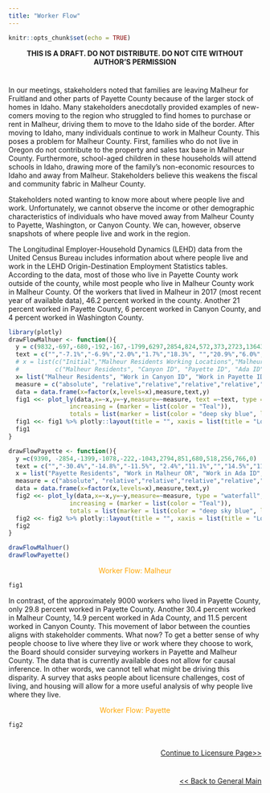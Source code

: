 ---
title: "Worker Flow"
---
```{r setup, include=FALSE}
knitr::opts_chunk$set(echo = TRUE)
```

<center>
**THIS IS A DRAFT. DO NOT DISTRIBUTE. DO NOT CITE WITHOUT AUTHOR'S PERMISSION**
</center>

#
#

In our meetings, stakeholders noted that families are leaving Malheur for Fruitland and other parts of Payette County because of the larger stock of homes in Idaho. Many stakeholders anecdotally provided examples of new-comers moving to the region who struggled to find homes to purchase or rent in Malheur, driving them to move to the Idaho side of the border. After moving to Idaho, many individuals continue to work in Malheur County. This poses a problem for Malheur County. First, families who do not live in Oregon do not contribute to the property and sales tax base in Malheur County. Furthermore, school-aged children in these households will attend schools in Idaho, drawing more of the family’s non-economic resources to Idaho and away from Malheur. Stakeholders believe this weakens the fiscal and community fabric in Malheur County. 

Stakeholders noted wanting to know more about where people live and work. Unfortunately, we cannot observe the income or other demographic characteristics of individuals who have moved away from Malheur County to Payette, Washington, or Canyon County. We can, however, observe snapshots of where people live and work in the region.

The Longitudinal Employer-Household Dynamics (LEHD) data from the United Census Bureau includes information about where people live and work in the LEHD Origin-Destination Employment Statistics tables. According to the data, most of those who live in Payette County work outside of the county, while most people who live in Malheur County work in Malheur County. Of the workers that lived in Malheur in 2017 (most recent year of available data), 46.2 percent worked in the county. Another 21 percent worked in Payette County, 6 percent worked in Canyon County, and 4 percent worked in Washington County.



```{r, include=F}
library(plotly)
drawFlowMalhuer <- function(){
  y = c(9832,-697,-680,-192,-167,-1799,6297,2854,824,572,373,2723,13643)
  text = c("","-7.1%","-6.9%","2.0%","1.7%","18.3%", "","20.9%","6.0%","4.2%","2.7%","20.0%","")
  # x = list(c("Initial","Malheur Residents Working Locations","Malheur Residents Working Locations","Malheur Residents Working Locations","Malheur Residents Working Locations","Malheur Residents Working Locations", "Net", "Workers Residence Locations","Workers Residence Locations","Workers Residence Locations","Workers Residence Locations","Workers Residence Locations","Total"),
  #          c("Malheur Residents", "Canyon ID", "Payette ID", "Ada ID", "Jackson ID", "Other","Malheur Resident Workers","Payette ID", "Canyon ID", "Washington ID", "Ada ID", "Other", "Workers in Malheur"))
  x= list("Malheur Residents", "Work in Canyon ID", "Work in Payette ID", "Work in Ada ID", "Work in Jackson ID", "Work in Other","Malheur Resident Workers","Live in Payette, ID", "Live in Canyon, ID", "Live in Washington, ID", "Live in Ada, ID", "Live in Other", "Workers in Malheur")
  measure = c("absolute", "relative","relative","relative","relative","relative","total","relative","relative","relative","relative","relative","total")
  data = data.frame(x=factor(x,levels=x),measure,text,y)
  fig1 <<- plot_ly(data,x=~x,y=~y,measure=~measure, text =~text, type = "waterfall", textposition= "outside",decreasing = list(marker = list(color = "Maroon", line = list(color = "red", width = 2))),
                 increasing = (marker = list(color = "Teal")),
                 totals = list(marker = list(color = "deep sky blue", line = list(color = 'blue', width = 3))))
  fig1 <<- fig1 %>% plotly::layout(title = "", xaxis = list(title = "Locations"),yaxis = list(title="Number of people",range = c(0,15000)))
  fig1
}

drawFlowPayette <- function(){
  y =c(9390, -2854,-1399,-1078,-222,-1043,2794,851,680,518,256,766,0)
  text = c("","-30.4%","-14.8%","-11.5%", "2.4%","11.1%","","14.5%","11.6%","8.8%","4.4%","13.1%","")
  x = list("Payette Residents", "Work in Malheur OR", "Work in Ada ID", "Work in Canyon ID", "Work in Washington ID", "Work in Other","Payette Resident Workers","Live in Canyon, ID", "Live in Malheur, OR", "Live in Ada, ID", "Live in Washing, ID", "Live in Other", "Workers in Payette")
  measure = c("absolute", "relative","relative","relative","relative","relative","total","relative","relative","relative","relative","relative","total")
  data = data.frame(x=factor(x,levels=x),measure,text,y)
  fig2 <<- plot_ly(data,x=~x,y=~y,measure=~measure, type = "waterfall", text = ~text, textposition= "outside",decreasing = list(marker = list(color = "Maroon", line = list(color = "red", width = 2))),
                 increasing = (marker = list(color = "Teal")),
                 totals = list(marker = list(color = "deep sky blue", line = list(color = 'blue', width = 3))))
  fig2 <<- fig2 %>% plotly::layout(title = "", xaxis = list(title = "Locations"),yaxis = list(title="Number of people",range = c(0,15000)))
  fig2
}

drawFlowMalhuer()
drawFlowPayette()
```

<center> <font color="orange">Worker Flow: Malheur</center></font>
```{r, echo=F, fig.height=6,fig.width=10}
fig1
```


In contrast, of the approximately 9000 workers who lived in Payette County, only 29.8 percent worked in Payette County. Another 30.4 percent worked in Malheur County, 14.9 percent worked in Ada County, and 11.5 percent worked in Canyon County. This movement of labor between the counties aligns with stakeholder comments. 
What now? To get a better sense of why people choose to live where they live or work where they choose to work, the Board should consider surveying workers in Payette and Malheur County. The data that is currently available does not allow for causal inference. In other words, we cannot tell what might be driving this disparity. A survey that asks people about licensure challenges, cost of living, and housing will allow for a more useful analysis of why people live where they live.   




<center> <font color="orange"> Worker Flow: Payette </center></font>
```{r, echo=F, fig.height=6,fig.width=10}
fig2
```

#
#
<p style="text-align:right">
<a href="https://eobed-dspg.github.io/licensurePage.html"> Continue to Licensure Page>> </a></p>
#
#
<p style="text-align:right">
<a href="https://eobed-dspg.github.io/genPage,html"> << Back to General Main </a></p>